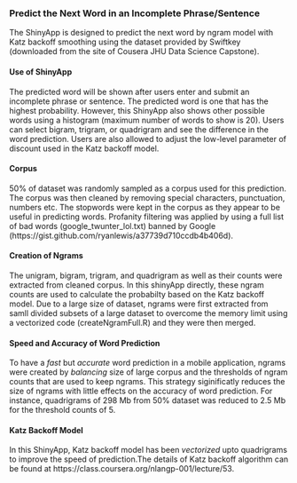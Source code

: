 ### Predict the Next Word in an Incomplete Phrase/Sentence

The ShinyApp is designed to predict the next word by ngram model with Katz backoff smoothing using the dataset provided by Swiftkey (downloaded from the site of Cousera JHU Data Science Capstone).

#### Use of ShinyApp

The predicted word will be shown after users enter and submit an incomplete phrase or sentence. The predicted word is one that has the highest probability. However, this ShinyApp also shows other possible words using a histogram (maximum number of words to show is 20). Users can select bigram, trigram, or quadrigram and see the difference in the word prediction. Users are also allowed to adjust the low-level parameter of discount used in the Katz backoff model. 

#### Corpus

50% of dataset was randomly sampled as a corpus used for this prediction. The corpus was then cleaned by removing special characters, punctuation, numbers etc. The stopwords were kept in the corpus as they appear to be useful in predicting words. Profanity filtering was applied by using a full list of bad words (google_twunter_lol.txt) banned by Google (https://gist.github.com/ryanlewis/a37739d710ccdb4b406d). 

#### Creation of Ngrams

The unigram, bigram, trigram, and quadrigram as well as their counts were extracted from cleaned corpus. In this shinyApp directly, these ngram counts are used to calculate the probabilty based on the Katz backoff model. Due to a large size of dataset, ngrams were first extracted from samll divided subsets of a large dataset to overcome the memory limit using a vectorized code (createNgramFull.R) and they were then merged.

#### Speed and Accuracy of Word Prediction

To have a *fast* but *accurate* word prediction in a mobile application, ngrams were created by *balancing* size of large corpus and the thresholds of ngram counts that are used to keep ngrams. This strategy siginificatly reduces the size of ngrams with little effects on the accuracy of word prediction. For instance, quadrigrams of 298 Mb from 50% dataset was reduced to 2.5 Mb for the threshold counts of 5.

#### Katz Backoff Model

In this ShinyApp, Katz backoff model has been *vectorized* upto quadrigrams to improve the speed of prediction.The details of Katz backoff algorithm can be found at https://class.coursera.org/nlangp-001/lecture/53. 


